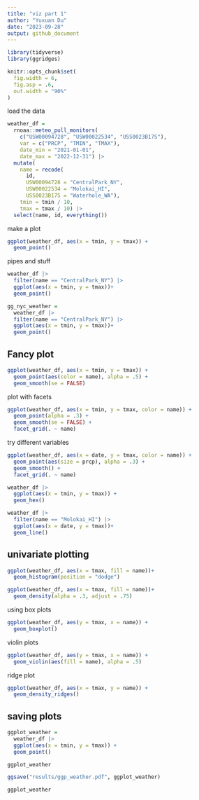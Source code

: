```yaml
---
title: "viz part 1"
author: "Yuxuan Du"
date: "2023-09-28"
output: github_document
---
```


```r
library(tidyverse)
library(ggridges)

knitr::opts_chunk$set(
  fig.width = 6,
  fig.asp = .6,
  out.width = "90%"
)
```
load the data
```r
weather_df = 
  rnoaa::meteo_pull_monitors(
    c("USW00094728", "USW00022534", "USS0023B17S"),
    var = c("PRCP", "TMIN", "TMAX"), 
    date_min = "2021-01-01",
    date_max = "2022-12-31") |>
  mutate(
    name = recode(
      id, 
      USW00094728 = "CentralPark_NY", 
      USW00022534 = "Molokai_HI",
      USS0023B17S = "Waterhole_WA"),
    tmin = tmin / 10,
    tmax = tmax / 10) |>
  select(name, id, everything())
```

make a plot
```r
ggplot(weather_df, aes(x = tmin, y = tmax)) +
  geom_point()
```

pipes and stuff
```r
weather_df |>
  filter(name == "CentralPark_NY") |>
  ggplot(aes(x = tmin, y = tmax))+
  geom_point()

gg_nyc_weather = 
  weather_df |>
  filter(name == "CentralPark_NY") |>
  ggplot(aes(x = tmin, y = tmax))+
  geom_point()
```

## Fancy plot
```r
ggplot(weather_df, aes(x = tmin, y = tmax)) +
  geom_point(aes(color = name), alpha = .5) +
  geom_smooth(se = FALSE)
```

plot with facets

```r
ggplot(weather_df, aes(x = tmin, y = tmax, color = name)) +
  geom_point(alpha = .3) +
  geom_smooth(se = FALSE) + 
  facet_grid(. ~ name)
```

try different variables
```r
ggplot(weather_df, aes(x = date, y = tmax, color = name)) +
  geom_point(aes(size = prcp), alpha = .3) +
  geom_smooth() + 
  facet_grid(. ~ name)

```

```r
weather_df |>
  ggplot(aes(x = tmin, y = tmax)) +
  geom_hex()
```


```r
weather_df |>
  filter(name == "Molokai_HI") |>
  ggplot(aes(x = date, y = tmax))+
  geom_line()
```
## univariate plotting
```r
ggplot(weather_df, aes(x = tmax, fill = name))+
  geom_histogram(position = "dodge")

ggplot(weather_df, aes(x = tmax, fill = name))+
  geom_density(alpha = .3, adjust = .75)
```


using box plots
```r
ggplot(weather_df, aes(y = tmax, x = name)) +
  geom_boxplot()
```

violin plots

```r
ggplot(weather_df, aes(y = tmax, x = name)) +
  geom_violin(aes(fill = name), alpha = .5)
```

ridge plot
```r
ggplot(weather_df, aes(x = tmax, y = name)) +
  geom_density_ridges()
```

## saving plots
```r
ggplot_weather = 
  weather_df |>
  ggplot(aes(x = tmin, y = tmax)) + 
  geom_point()

ggplot_weather

ggsave("results/ggp_weather.pdf", ggplot_weather)
```

```r
ggplot_weather
```